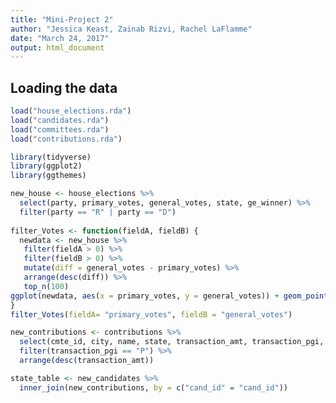 ```yaml
---
title: "Mini-Project 2"
author: "Jessica Keast, Zainab Rizvi, Rachel LaFlamme"
date: "March 24, 2017"
output: html_document
---
```



## Loading the data

```r
load("house_elections.rda")
load("candidates.rda")
load("committees.rda")
load("contributions.rda")
```

```r
library(tidyverse)
library(ggplot2)
library(ggthemes)
```

```r
new_house <- house_elections %>%
  select(party, primary_votes, general_votes, state, ge_winner) %>%
  filter(party == "R" | party == "D") 
  
filter_Votes <- function(fieldA, fieldB) {
  newdata <- new_house %>% 
   filter(fieldA > 0) %>%
   filter(fieldB > 0) %>%
   mutate(diff = general_votes - primary_votes) %>%
   arrange(desc(diff)) %>%
   top_n(100) 
ggplot(newdata, aes(x = primary_votes, y = general_votes)) + geom_point(aes(color = party)) + scale_color_manual(values = c("blue", "red")) + theme_wsj()
}
filter_Votes(fieldA= "primary_votes", fieldB = "general_votes")
```

```r
new_contributions <- contributions %>%
  select(cmte_id, city, name, state, transaction_amt, transaction_pgi, cand_id, zip_code) %>%
  filter(transaction_pgi == "P") %>%
  arrange(desc(transaction_amt))

```

```r
state_table <- new_candidates %>%
  inner_join(new_contributions, by = c("cand_id" = "cand_id")) 
```

